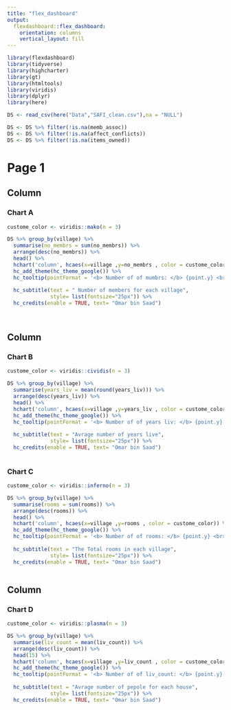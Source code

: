 ```yaml
---
title: "flex_dashboard"
output: 
  flexdashboard::flex_dashboard:
    orientation: columns
    vertical_layout: fill
---
```


```r

library(flexdashboard)
library(tidyverse)
library(highcharter)
library(gt)
library(htmltools)
library(viridis)
library(dplyr)
library(here)
```

```r
DS <- read_csv(here("Data","SAFI_clean.csv"),na = "NULL")

DS <- DS %>% filter(!is.na(memb_assoc))
DS <- DS %>% filter(!is.na(affect_conflicts))
DS <- DS %>% filter(!is.na(items_owned))

```





# Page 1

## Column {data-width="500"}

### Chart A

```r

custome_color <- viridis::mako(n = 3)

DS %>% group_by(village) %>% 
  summarise(no_membrs = sum(no_membrs)) %>% 
  arrange(desc(no_membrs)) %>%
  head() %>% 
  hchart('column', hcaes(x=village ,y=no_membrs , color = custome_color)) %>% 
  hc_add_theme(hc_theme_google()) %>% 
  hc_tooltip(pointFormat = '<b> Number of of mumbrs: </b> {point.y} <br>') %>% 
  
  hc_subtitle(text = " Number of members for each village",
              style= list(fontsize="25px")) %>% 
  hc_credits(enable = TRUE, text= "Omar bin Saad")
  
  
```

## Column {data-width="250"}

### Chart B

```r
custome_color <- viridis::cividis(n = 3)

DS %>% group_by(village) %>% 
  summarise(years_liv = mean(round(years_liv))) %>% 
  arrange(desc(years_liv)) %>%
  head() %>% 
  hchart('column', hcaes(x=village ,y=years_liv , color = custome_color)) %>% 
  hc_add_theme(hc_theme_google()) %>% 
  hc_tooltip(pointFormat = '<b> Number of of years liv: </b> {point.y} <br>') %>% 
  
  hc_subtitle(text = "Avrage number of years live",
              style= list(fontsize="25px")) %>% 
  hc_credits(enable = TRUE, text= "Omar bin Saad")
  

```

### Chart C

```r
custome_color <- viridis::inferno(n = 3)

DS %>% group_by(village) %>% 
  summarise(rooms = sum(rooms)) %>% 
  arrange(desc(rooms)) %>%
  head() %>% 
  hchart('column', hcaes(x=village ,y=rooms , color = custome_color)) %>% 
  hc_add_theme(hc_theme_google()) %>% 
  hc_tooltip(pointFormat = '<b> Number of of rooms: </b> {point.y} <br>') %>% 
  
  hc_subtitle(text = "The Total rooms in each village",
              style= list(fontsize="25px")) %>% 
  hc_credits(enable = TRUE, text= "Omar bin Saad")
  
```

## Column {data-width="250"}

### Chart D

```r



custome_color <- viridis::plasma(n = 3)

DS %>% group_by(village) %>% 
  summarise(liv_count = mean(liv_count)) %>% 
  arrange(desc(liv_count)) %>%
  head(15) %>% 
  hchart('column', hcaes(x=village ,y=liv_count , color = custome_color)) %>% 
  hc_add_theme(hc_theme_google()) %>% 
  hc_tooltip(pointFormat = '<b> Number of of liv_count: </b> {point.y} <br>') %>% 
  
  hc_subtitle(text = "Avrage number of pepole for each house",
              style= list(fontsize="25px")) %>% 
  hc_credits(enable = TRUE, text= "Omar bin Saad")       



  
```
